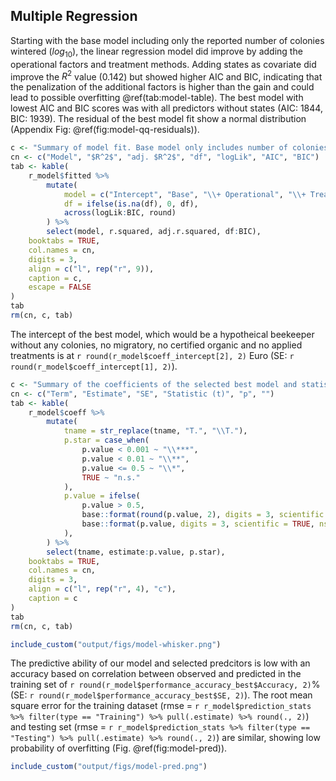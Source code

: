 ## Multiple Regression

Starting with the base model including only the reported number of colonies wintered ($log_{10}$), the linear regression model did improve by adding the operational factors and treatment methods. Adding states as covariate did improve the $R^2$ value (0.142) but showed higher AIC and BIC, indicating that the penalization of the additional factors is higher than the gain and could lead to possible overfitting \@ref(tab:model-table). The best model with lowest AIC and BIC scores was with all predictors without states (AIC: 1844, BIC: 1939). The residual of the best model fit show a normal distribution (Appendix Fig: \@ref(fig:model-qq-residuals)).

```r
c <- "Summary of model fit. Base model only includes number of colonies wintered, operational the two questions migratory beekeeper and certified organic beekeeper. The eleven treatment methods are binary encoded, excluded is drone brood removal."
cn <- c("Model", "$R^2$", "adj. $R^2$", "df", "logLik", "AIC", "BIC")
tab <- kable(
    r_model$fitted %>%
        mutate(
            model = c("Intercept", "Base", "\\+ Operational", "\\+ Treatment Methods", "\\+ States"),
            df = ifelse(is.na(df), 0, df),
            across(logLik:BIC, round)
        ) %>%
        select(model, r.squared, adj.r.squared, df:BIC),
    booktabs = TRUE,
    col.names = cn,
    digits = 3,
    align = c("l", rep("r", 9)),
    caption = c,
    escape = FALSE
)
tab
rm(cn, c, tab)
```

The intercept of the best model, which would be a hypotheical beekeeper without any colonies, no migratory, no certified organic and no applied treatments is at `r round(r_model$coeff_intercept[2], 2)` Euro (SE: `r round(r_model$coeff_intercept[1], 2)`). 

```r
c <- "Summary of the coefficients of the selected best model and statistic results. Terms starting with 'T.' are treatment methods. Significant stars are labeled based on the p-value (*** < 0.001, ** < 0.01, * <= 0.05, n.s. (not significant) > 0.5). SE = Standard Error."
cn <- c("Term", "Estimate", "SE", "Statistic (t)", "p", "")
tab <- kable(
    r_model$coeff %>%
        mutate(
            tname = str_replace(tname, "T.", "\\T."),
            p.star = case_when(
                p.value < 0.001 ~ "\\***",
                p.value < 0.01 ~ "\\**",
                p.value <= 0.5 ~ "\\*",
                TRUE ~ "n.s."
            ),
            p.value = ifelse(
                p.value > 0.5,
                base::format(round(p.value, 2), digits = 3, scientific = FALSE, nsmall = 1),
                base::format(p.value, digits = 3, scientific = TRUE, nsmall = 1)
            ),
        ) %>%
        select(tname, estimate:p.value, p.star),
    booktabs = TRUE,
    col.names = cn,
    digits = 3,
    align = c("l", rep("r", 4), "c"),
    caption = c
)
tab
rm(cn, c, tab)
```

```r
include_custom("output/figs/model-whisker.png")
```

The predictive ability of our model and selected predcitors is low with an accuracy based on correlation between observed and predicted in the training set of `r round(r_model$performance_accuracy_best$Accuracy, 2)`% (SE: `r round(r_model$performance_accuracy_best$SE, 2)`). The root mean square error for the training dataset (rmse = `r r_model$prediction_stats %>% filter(type == "Training") %>% pull(.estimate) %>% round(., 2)`) and testing set (rmse = `r r_model$prediction_stats %>% filter(type == "Testing") %>% pull(.estimate) %>% round(., 2)`) are similar, showing low probability of overfitting (Fig. \@ref(fig:model-pred)).

```r
include_custom("output/figs/model-pred.png")
```









